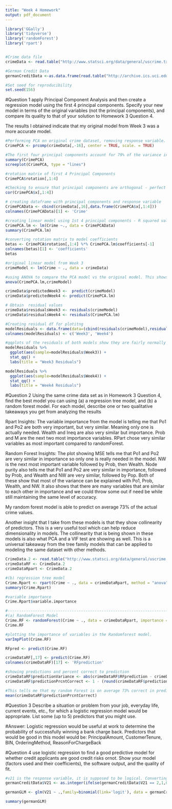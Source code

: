 ```yaml
---
title: "Week 4 Homework"
output: pdf_document
---
```



```r
library('GGally')
library('tidyverse')
library('randomForest')
library('rpart')


#Crime data file 
crimeData <- read.table("http://www.statsci.org/data/general/uscrime.txt", header = TRUE)

#German Credit Data
germanCreditData <-as.data.frame(read.table("http://archive.ics.uci.edu/ml/machine-learning-databases/statlog/german/german.data"))

#Set seed for reproducibility
set.seed(156)

```



#Question 1 
apply Principal Component Analysis and then create a regression model using the first 4 principal components. Specify your new model in terms
of the original variables (not the principal components), and compare its quality to that of your solution
to Homework 3 Question 4. 

The results I obtained indicate that my original model from Week 3 was a more accurate model. 

```r

#Performing PCA on original crime dataset, removing response variable. 
CrimePCA <- prcomp(crimeData[,-16], center = TRUE, scale. = TRUE)

#The first four principal components account for 79% of the variance in the data. This can be seen with the screeplot and summary. 
summary(CrimePCA)
screeplot(CrimePCA, type = "lines")

#rotation matrix of first 4 Principal Components
CrimePCA$rotation[,1:4]

#Checking to ensure that principal components are orthogonal - perfect correlation across the diagonal confirms this. 
cor(CrimePCA$x[,1:4])

# creating dataframe with principal components and response variable
CrimePCAData <- cbind(crimeData[,16],data.frame(CrimePCA$x[,1:4]))
colnames(CrimePCAData)[1] <- 'Crime'

#creating linear model using 1st 4 principal components - R squared value is only 0.3. PC3 and PC4 seem to be statistically insignificant to the model which tells me that the first 4 principal components do not produce a better result from the original model. 
CrimePCA.lm <- lm(Crime ~., data = CrimePCAData)
summary(CrimePCA.lm)

#converting rotation matrix to model coefficients
betas <- CrimePCA$rotation[,1:4] %*% CrimePCA.lm$coefficients[-1]
colnames(betas)[1] <- 'coefficients'
betas

#original linear model from Week 3 
crimeModel <- lm(Crime ~ ., data = crimeData)

#using ANOVA to compare the PCA model vs the original model. This shows the P value being 7.857e-06 which is less than .05 so we can reject the null hypothesis. The models are different. 
anova(CrimePCA.lm,crimeModel)

crimeData$predictedWeek3 <-  predict(crimeModel)
crimeData$predictedWeek4 <- predict(CrimePCA.lm)

# Obtain  residual values
crimeData$residualsWeek3 <- residuals(crimeModel)
crimeData$residualsWeek4 <- residuals(CrimePCA.lm)

#Creating residual df for plotitng 
modelResiduals <- data.frame(data=(cbind(residuals(crimeModel),residuals(CrimePCA.lm))))
colnames(modelResiduals) <- c('Week3', 'Week4')

#qqplots of the residuals of both models show they are fairly normally distributed. 
modelResiduals %>% 
  ggplot(aes(sample=modelResiduals$Week3)) +
  stat_qq() +
  labs(title = "Week3 Residuals")

modelResiduals %>% 
  ggplot(aes(sample=modelResiduals$Week4)) +
  stat_qq() +
  labs(title = "Week4 Residuals")

```


#Question 2 
Using the same crime data set as in Homework 3 Question 4, find the best model you can using (a) a
regression tree model, and (b) a random forest model. For each model, describe one or two qualitative takeaways you get from analyzing the results

Rpart Insights: 
The variable importance from the model is telling me that Po1 and Po2 are both very important, but very similar. Meaning only one is actually needed. Wealth and Ineq are also very similar but importance. Prob and M are the next two most importance variables. RPart chose very similar variables as most important compared to randomForest. 


Random Forest Insights:
The plot showing MSE tells me that Po1 and Po2 are very similar in importance so only one is really needed in the model. NW is the next most important variable followed by Prob, then Wealth. Node purity also tells me that Po1 and Po2 are very similar in importance, followed by Prob, and Wealth and NW are very similar, followed by Pop. Both of these show that most of the variance can be explained with Po1, Prob, Wealth, and NW. It also shows that there are many variables that are similar to each other in importance and we could throw some out if need be while still maintaining the same level of accuracy. 

My random forest model is able to predict on average 73% of the actual crime values. 

Another insight that I take from these models is that they show collinearity of predictors. This is a very useful tool which can help reduce dimensionality in models. The collinearity that is being shown in these models is also what PCA and a VIF test are showing as well. This is a universal takeaway from the tree family models that can be applied to modeling the same dataset with other methods. 

```r
CrimeData.2 <- read.table("http://www.statsci.org/data/general/uscrime.txt", header = TRUE)
crimeDataRF <- CrimeData.2
crimeDataRpart <- CrimeData.2

#(b) regression tree model 
Crime.Rpart <- rpart(Crime ~ ., data = crimeDataRpart, method = "anova")
summary(Crime.Rpart)

#variable importance 
Crime.Rpart$variable.importance

#---------------------------------------------------------------------------------
#(a) RandomForest Model 
Crime.RF <- randomForest(Crime ~ ., data = crimeDataRpart, importance = TRUE)
Crime.RF

#plotting the importance of variables in the Randomforest model.  
varImpPlot(Crime.RF)

RFpred <- predict(Crime.RF)

crimeDataRF[,17] <- predict(Crime.RF)
colnames(crimeDataRF)[17] <- 'RFprediction'

#showing predictions and percent correct to prediction 
crimeDataRF$predictionVariance <- abs(crimeDataRF$RFprediction - crimeDataRF$Crime)
crimeDataRF$predictionPrcntCorrect <- 1 - (round(crimeDataRF$predictionVariance / crimeDataRF$Crime,2))

#This tells me that my random Forest is on average 73% correct in predicting crime. 
mean(crimeDataRF$predictionPrcntCorrect)

```


#Question 3
Describe a situation or problem from your job, everyday life, current events, etc., for which a logistic regression model would be appropriate. List some (up to 5) predictors that you might use.

#Answer:
Logistic regression would be useful at work to determine the probability of successfully winning a bank charge back. Predictors that would be good in this model would be: PrincipalAmount, CustomerTenure, BIN, OrderingMethod, ReasonForChargeBack

#Question 4
use logistic regression to find a good predictive model for whether credit applicants are good credit risks ornot. Show your model (factors used and their coefficients), the software output, and the quality of fit. 

```r
#v21 is the response variable, it is supposed to be logical. Converting to 0 and 1 rather than 1 and 2
germanCreditData$V21 <- as.integer(ifelse(germanCreditData$V21 == 2,1,0))

germanGLM <- glm(V21 ~ .,family=binomial(link='logit'), data = germanCreditData)

summary(germanGLM)


```

